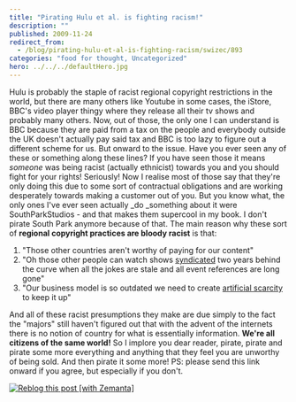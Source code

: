 ```yaml
---
title: "Pirating Hulu et al. is fighting racism!"
description: ""
published: 2009-11-24
redirect_from:
  - /blog/pirating-hulu-et-al-is-fighting-racism/swizec/893
categories: "food for thought, Uncategorized"
hero: ../../../defaultHero.jpg
---
```


Hulu is probably the staple of racist regional copyright restrictions in the world, but there are many others like Youtube in some cases, the iStore, BBC's video player thingy where they release all their tv shows and probably many others. Now, out of those, the only one I can understand is BBC because they are paid from a tax on the people and everybody outside the UK doesn't actually pay said tax and BBC is too lazy to figure out a different scheme for us. But onward to the issue. Have you ever seen any of these or something along these lines? If you have seen those it means _someone_ was being racist (actually ethnicist) towards you and you should fight for your rights! Seriously! Now I realise most of those say that they're only doing this due to some sort of contractual obligations and are working desperately towards making a customer out of you. But you know what, the only ones I've ever seen actually \_do \_something about it were SouthParkStudios - and that makes them supercool in my book. I don't pirate South Park anymore because of that. The main reason why these sort of **regional copyright practices are bloody racist** is that:

1.  "Those other countries aren't worthy of paying for our content"
2.  "Oh those other people can watch shows [syndicated](http://en.wikipedia.org/wiki/Broadcast_syndication "Broadcast syndication") two years behind the curve when all the jokes are stale and all event references are long gone"
3.  "Our business model is so outdated we need to create [artificial scarcity](http://en.wikipedia.org/wiki/Artificial_scarcity "Artificial scarcity") to keep it up"

And all of these racist presumptions they make are due simply to the fact the "majors" still haven't figured out that with the advent of the internets there is no notion of country for what is essentially information. **We're all citizens of the same world!** So I implore you dear reader, pirate, pirate and pirate some more everything and anything that they feel you are unworthy of being sold. And then pirate it some more! PS: please send this link onward if you agree, but especially if you don't.

[![Reblog this post [with Zemanta]](http://img.zemanta.com/reblog_e.png?x-id=c49d63bf-a4ba-4684-a240-f2af67839c47)](http://reblog.zemanta.com/zemified/c49d63bf-a4ba-4684-a240-f2af67839c47/ "Reblog this post [with Zemanta]")
